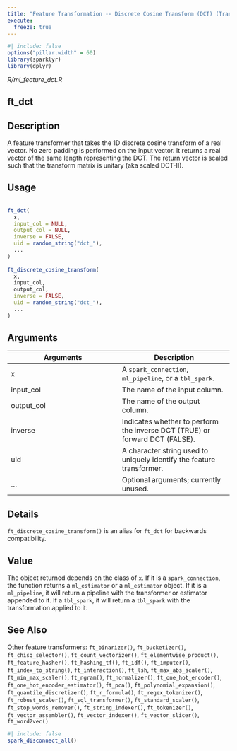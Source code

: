 ```yaml
---
title: "Feature Transformation -- Discrete Cosine Transform (DCT) (Transformer)"
execute:
  freeze: true
---
```


```r
#| include: false
options("pillar.width" = 60)
library(sparklyr) 
library(dplyr)
```

*R/ml_feature_dct.R*

## ft_dct

## Description
 A feature transformer that takes the 1D discrete cosine transform of a real   vector. No zero padding is performed on the input vector. It returns a real   vector of the same length representing the DCT. The return vector is scaled   such that the transform matrix is unitary (aka scaled DCT-II). 


## Usage
```r
 
ft_dct( 
  x, 
  input_col = NULL, 
  output_col = NULL, 
  inverse = FALSE, 
  uid = random_string("dct_"), 
  ... 
) 
 
ft_discrete_cosine_transform( 
  x, 
  input_col, 
  output_col, 
  inverse = FALSE, 
  uid = random_string("dct_"), 
  ... 
) 
```

## Arguments
|Arguments|Description|
|---|---|
| x | A `spark_connection`, `ml_pipeline`, or a `tbl_spark`. |
| input_col | The name of the input column. |
| output_col | The name of the output column. |
| inverse | Indicates whether to perform the inverse DCT (TRUE) or forward DCT (FALSE). |
| uid | A character string used to uniquely identify the feature transformer. |
| ... | Optional arguments; currently unused. |

## Details
 `ft_discrete_cosine_transform()` is an alias for `ft_dct` for backwards compatibility. 


## Value
 The object returned depends on the class of `x`. If it is a `spark_connection`, the function returns a `ml_estimator` or a `ml_estimator` object. If it is a `ml_pipeline`, it will return a pipeline with the transformer or estimator appended to it. If a `tbl_spark`, it will return a `tbl_spark` with the transformation  applied to it. 



## See Also
 Other feature transformers:  `ft_binarizer()`, `ft_bucketizer()`, `ft_chisq_selector()`, `ft_count_vectorizer()`, `ft_elementwise_product()`, `ft_feature_hasher()`, `ft_hashing_tf()`, `ft_idf()`, `ft_imputer()`, `ft_index_to_string()`, `ft_interaction()`, `ft_lsh`, `ft_max_abs_scaler()`, `ft_min_max_scaler()`, `ft_ngram()`, `ft_normalizer()`, `ft_one_hot_encoder()`, `ft_one_hot_encoder_estimator()`, `ft_pca()`, `ft_polynomial_expansion()`, `ft_quantile_discretizer()`, `ft_r_formula()`, `ft_regex_tokenizer()`, `ft_robust_scaler()`, `ft_sql_transformer()`, `ft_standard_scaler()`, `ft_stop_words_remover()`, `ft_string_indexer()`, `ft_tokenizer()`, `ft_vector_assembler()`, `ft_vector_indexer()`, `ft_vector_slicer()`, `ft_word2vec()` 


```r
#| include: false
spark_disconnect_all()
```
